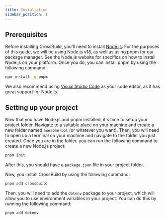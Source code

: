---
title: Installation
sidebar_position: 1
---

## Prerequisites

Before installing CrossBuild, you'll need to install [Node.js](https://nodejs.org). For the purposes of this guide, we will be using Node.js v18, as well as using pnpm for our package manager. See the Node.js website for specifics on how to install Node.js on your platform. Once you do, you can install pnpm by using the following command:

```bash
npm install -g pnpm
```

We also recommend using [Visual Studio Code](https://code.visualstudio.com) as your code editor, as it has great support for Node.js.

## Setting up your project

Now that you have Node.js and pnpm installed, it's time to setup your project folder. Navigate to a suitable place on your machine and create a new folder named `awesome-bot` (or whatever you want). Then, you will need to open up a terminal on your machine and navigate to the folder you just created. Once you are in the folder, you can run the following command to create a new Node.js project:

```bash
pnpm init
```

After this, you should have a `package.json` file in your project folder.

Now, you install CrossBuild by using the following command:

```bash
pnpm add crossbuild
```

Then, you will need to add the `dotenv` package to your project, which will allow you to use environment variables in your project. You can do this by running the following command:

```bash
pnpm add dotenv
```
